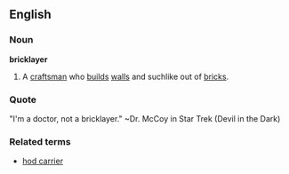 ==English==
===Noun===
'''bricklayer'''
#A [[craftsman]] who [[build]]s [[wall]]s and suchlike out of [[brick]]s.
===Quote===
"I'm a doctor, not a bricklayer."
~Dr. McCoy in Star Trek (Devil in the Dark) 
===Related terms===
*[[hod carrier]]